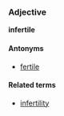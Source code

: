 ===Adjective===
'''infertile'''

====Antonyms====
*[[fertile]]

====Related terms====
*[[infertility]]